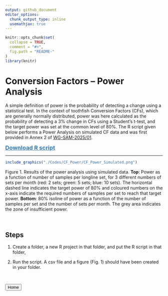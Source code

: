 ```yaml
---
output: github_document
editor_options: 
  chunk_output_type: inline
  usemathjax: true
---
```


<!-- File.md is generated from File.Rmd. Please edit that file -->

```r
knitr::opts_chunk$set(
  collapse = TRUE,
  comment = "#>",
  fig.path = "README-"
)
library(knitr)
```


# Conversion Factors -- Power Analysis

[WG-SAM-2025/01]:https://meetings.ccamlr.org/wg-sam-2025/01

A simple definition of power is the probability of detecting a change using a statistical test. In the context of toothfish Conversion Factors (CFs), which are generally normally distributed, power was here calculated as the probability of detecting a 3% change in CFs using a Student’s t-test, and the target power was set at the common level of 80%. The R script given below performs a Power Analysis on simulated CF data and was first provided in Annex 2 of [WG-SAM-2025/01].

<a href="./Codes/CF_Power/CF_Power_Analysis.R" style="font-size: 18px; color: #337ab7; font-weight: bold">Download R script</a>

------------------------------------------------------------------------


```r
include_graphics("./Codes/CF_Power/CF_Power_Simulated.png")
```

Figure 1. Results of the power analysis using simulated data. **Top**: Power as a function of number of samples per longline set, for 3 different numbers of sets per month (red: 2 sets; green: 5 sets; blue: 10 sets). The horizontal dashed line indicates the target power of 80% and coloured numbers on the x-axis indicate the required numbers of samples per set to reach that target power. **Bottom**: 80% isoline of power as a function of the number of samples per set and the number of sets per month. The grey area indicates the zone of insufficient power.


<br>

## Steps

1. Create a folder, a new R project in that folder, and put the R script in that folder,

2. Run the script. A csv file and a figure (Fig. 1) should have been created in your folder.

<br>


<button onclick="window.location.href='./';">Home</button>